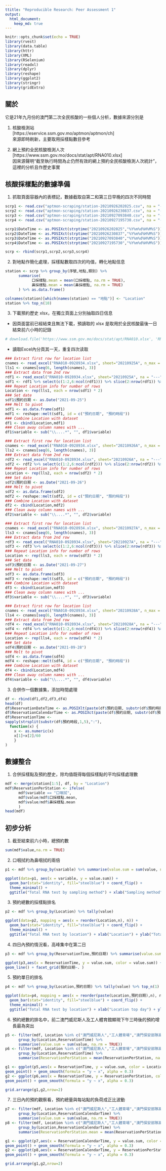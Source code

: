 ```yaml
---
ttitle: "Reproducible Research: Peer Assessment 1"
output: 
  html_document:
    keep_md: true
---
```


```r
knitr::opts_chunk$set(echo = TRUE)
library(rvest)
library(data.table)
library(httr)
library(XML)
library(RSelenium)
library(readxl)
library(dplyr)
library(reshape)
library(ggplot2)
library(stringr)
library(gridExtra)
```

## 關於  

它是21年九月份的澳門第二次全民核酸的一些個人分析，數據來源分別是  
  
1. 核酸檢測站  
[https://eservice.ssm.gov.mo/aptmon/aptmon/ch]  
來源即時刷新，主要取用採樣點數目參考  

2. 網上預約全民核酸檢測人次  
[https://www.ssm.gov.mo/docs/stat/apt/RNA010.xlsx]  
因來源聲明“截至執行時間為止仍然有效的網上預約全民核酸檢測人次統計”，這裡的分析且作歷史事實  

## 核酸採樣點的數據準備

1. 抓取頁面容器內的表標記，數據截取自第二和第三日早晚的四次不同時間  

```r
scrp1 <- read.csv("aptmon-scraping/station-20210926202025.csv", na = "---")
scrp2 <- read.csv("aptmon-scraping/station-20210926230837.csv", na = "---")
scrp3 <- read.csv("aptmon-scraping/station-20210927093840.csv", na = "---")
scrp4 <- read.csv("aptmon-scraping/station-20210927195730.csv", na = "---")

scrp1$DateTime <- as.POSIXct(strptime("20210926202025","%Y%m%d%H%M%S"))
scrp2$DateTime <- as.POSIXct(strptime("20210926230837","%Y%m%d%H%M%S"))
scrp3$DateTime <- as.POSIXct(strptime("20210927093840","%Y%m%d%H%M%S"))
scrp4$DateTime <- as.POSIXct(strptime("20210927195730","%Y%m%d%H%M%S"))

scrp <- rbind(scrp1,scrp2,scrp3,scrp4)
```

2. 對地點作簡化處理，採樣點數取四次的均值，轉化地點信息  

```r
station <- scrp %>% group_by(序號,地點,類別) %>%
      summarise(
            口採樣點.mean = mean(口採樣點, na.rm = TRUE),
            鼻採樣點.mean = mean(鼻採樣點, na.rm = TRUE)
      ) %>% as.data.frame()

colnames(station)[which(names(station) == "地點")] <- "Location"
station %>% top_n(10)
```

3. 下載預約歷史 xlsx，在獨立頁面上分別抽取四日信息  

- 因頁面當前已經結束且無法下載，預讀取的 xlsx 是取用於全民核酸最後一日結束前六小時的記錄  
```r
# download.file('https://www.ssm.gov.mo/docs/stat/apt/RNA010.xlsx', 'RNA010.xlsx', method='curl' )
```

- 讀取Excel內分頁其一天，重复四次读取  
```r
### Extract first row for location list
cnames <- read_excel("RNA010-0928934.xlsx", sheet="20210925A", n_max = 0, na = "---") %>% names()
lls1 <- cnames[seq(6, length(cnames), 3)]
### Extract data from 2nd row 
rdf1 <- read_excel("RNA010-0928934.xlsx", sheet="20210925A", na = "---", skip = 2) #skip 2 because there exists a hidden row 1 in this spreadsheet
sdf1 <- rdf1 %>% select(c(1:2,6:ncol(rdf1))) %>% slice(2:nrow(rdf1)) %>% select(-contains("總人次"))
### Repeat Location info for number of rows
Location <- rep(lls1, each = nrow(sdf1) * 2)
### Set date
sdf1$預約日期 <- as.Date("2021-09-25")
### Melt to pivot
sdf1 <- as.data.frame(sdf1)
mdf1 <- reshape::melt(sdf1, id = c("預約日期", "預約時段"))
### Combine Location with dataset
df1 <- cbind(Location,mdf1)
### Clean away column names with ...
df1$variable <- sub("\\....*", "", df1$variable)
```

```r
### Extract first row for location list
cnames <- read_excel("RNA010-0928934.xlsx", sheet="20210926A", n_max = 0, na = "---") %>% names()
lls2 <- cnames[seq(6, length(cnames), 3)]
### Extract data from 2nd row 
rdf2 <- read_excel("RNA010-0928934.xlsx", sheet="20210926A", na = "---", skip = 1)
sdf2 <- rdf2 %>% select(c(1:2,6:ncol(rdf2))) %>% slice(2:nrow(rdf2)) %>% select(-contains("總人次"))
### Repeat Location info for number of rows
Location <- rep(lls2, each = nrow(sdf2) * 2)
### Set date
sdf2$預約日期 <- as.Date("2021-09-26")
### Melt to pivot
sdf2 <- as.data.frame(sdf2)
mdf2 <- reshape::melt(sdf2, id = c("預約日期", "預約時段"))
### Combine Location with dataset
df2 <- cbind(Location,mdf2)
### Clean away column names with ...
df2$variable <- sub("\\....*", "", df2$variable)
```

```r
### Extract first row for location list
cnames <- read_excel("RNA010-0928934.xlsx", sheet="20210927A", n_max = 0, na = "---") %>% names()
lls3 <- cnames[seq(6, length(cnames), 3)]
### Extract data from 2nd row 
rdf3 <- read_excel("RNA010-0928934.xlsx", sheet="20210927A", na = "---", skip = 1)
sdf3 <- rdf3 %>% select(c(1:2,6:ncol(rdf3))) %>% slice(2:nrow(rdf3)) %>% select(-contains("總人次"))
### Repeat Location info for number of rows
Location <- rep(lls3, each = nrow(sdf3) * 2)
### Set date
sdf3$預約日期 <- as.Date("2021-09-27")
### Melt to pivot
sdf3 <- as.data.frame(sdf3)
mdf3 <- reshape::melt(sdf3, id = c("預約日期", "預約時段"))
### Combine Location with dataset
df3 <- cbind(Location,mdf3)
### Clean away column names with ...
df3$variable <- sub("\\....*", "", df3$variable)
```

```r
### Extract first row for location list
cnames <- read_excel("RNA010-0928934.xlsx", sheet="20210928A", n_max = 0, na = "---") %>% names()
lls4 <- cnames[seq(6, length(cnames), 3)]
### Extract data from 2nd row 
rdf4 <- read_excel("RNA010-0928934.xlsx", sheet="20210928A", na = "---", skip = 1)
sdf4 <- rdf4 %>% select(c(1:2,6:ncol(rdf4))) %>% slice(2:nrow(rdf4)) %>% select(-contains("總人次"))
### Repeat Location info for number of rows
Location <- rep(lls4, each = nrow(sdf4) * 2)
### Set date
sdf4$預約日期 <- as.Date("2021-09-28")
### Melt to pivot
sdf4 <- as.data.frame(sdf4)
mdf4 <- reshape::melt(sdf4, id = c("預約日期", "預約時段"))
### Combine Location with dataset
df4 <- cbind(Location,mdf4)
### Clean away column names with ...
df4$variable <- sub("\\....*", "", df4$variable)
```

3. 合併作一個數據集，添加時間處理  

```r
df <- rbind(df1,df2,df3,df4)
head(df)
df$ReservationDateTime <- as.POSIXlt(paste(df$預約日期, substr(df$預約時段,1,5)))
df$ReservationCalendarTime <- as.POSIXct(paste(df$預約日期, substr(df$預約時段,1,5)))
df$ReservationTime <- 
sapply(strsplit(substr(df$預約時段,1,5),":"),
  function(x) {
    x <- as.numeric(x)
    x[1]+x[2]/60
    }
)
```


## 數據整合  

1. 合併採樣點及預約歷史，除均值既得每個採樣點的平均採樣處理數  

```r
mdf <- merge(station[1:5], df, by = "Location")
mdf$ReservationPerStation <- ifelse(
      mdf$variable == "口咽拭",
      mdf$value/mdf$口採樣點.mean,
      mdf$value/mdf$鼻採樣點.mean
      )
head(mdf)
```

## 初步分析  

1. 截至結束前六小時，總預約數  
```r
sum(mdf$value,na.rm = TRUE)
```

2. 口咽拭約為鼻咽拭的兩倍  
```r
p1 <- mdf %>% group_by(variable) %>% summarise(value.sum = sum(value, na.rm = TRUE))

ggplot(data=p1, aes(x = variable, y = value.sum)) +
  geom_bar(stat="identity", fill="steelblue") + coord_flip() +
  theme_minimal() +
  ggtitle("Total RNA test by sampling method") + xlab("Sampling method") + ylab("Total bookings")
```

3. 預約總數的採樣點排名  
```r
p2 <- mdf %>% group_by(Location) %>% tally(value)

ggplot(data=p2, mapping = aes(x = reorder(Location,n), n)) +
  geom_bar(stat="identity", fill="steelblue") + coord_flip() +
  theme_minimal() +
  ggtitle("Total RNA test by location") + xlab("Location") + ylab("Total bookings")

```

4. 四日內預約情況看，高峰集中在第二日  
```r
p3 <- mdf %>% group_by(ReservationTime,預約日期) %>% summarise(value.sum = sum(value, na.rm = TRUE))

ggplot(p3,aes(x = ReservationTime, y = value.sum, color = value.sum)) +
geom_line() + facet_grid(預約日期~. )
```

5. 預約單日的排名  
```r
p4 <- mdf %>% group_by(Location,預約日期) %>% tally(value) %>% top_n(1) %>% as.data.frame()

ggplot(data=p4, mapping = aes(x = reorder(paste(Location,預約日期),n), n)) +
  geom_bar(stat="identity", fill="steelblue") + coord_flip() +
  theme_minimal() +
  ggtitle("Total RNA test by location") + xlab("Location top day") + ylab("Top day daily handled bookings")
```

6. 預約總數的排名中，前二澳門威尼斯人及工人體育館顯現下午三時後的預約增長最為突出
```r
p5 <- filter(mdf, Location %in% c("澳門威尼斯人","工人體育場","澳門保安部隊高等學校","青洲坊活動中心")) %>%
      group_by(Location,ReservationTime) %>%
      summarise(value.sum = sum(value, na.rm = TRUE))
p6 <- filter(mdf, Location %in% c("澳門威尼斯人","工人體育場","澳門保安部隊高等學校","青洲坊活動中心")) %>%
      group_by(Location,ReservationTime) %>%
      summarise(ReservationPerStation = mean(ReservationPerStation, na.rm = TRUE))

g1 <- ggplot(p5,aes(x = ReservationTime, y = value.sum, color = Location)) +
geom_point() + geom_smooth(formula = "y ~ x", alpha = 0.3)
g2 <- ggplot(p6,aes(x = ReservationTime, y = ReservationPerStation, color = Location)) +
geom_point() + geom_smooth(formula = "y ~ x", alpha = 0.3)

grid.arrange(g1,g2,nrow=2)
```

7. 三日內的預約觀察看，預約總量與每站點的負荷成正比波動   

```r
p7 <- filter(mdf, Location %in% c("澳門威尼斯人","工人體育場","澳門保安部隊高等學校","青洲坊活動中心")) %>%
      group_by(Location,ReservationCalendarTime) %>%
      summarise(value.sum = sum(value, na.rm = TRUE))
p8 <- filter(mdf, Location %in% c("澳門威尼斯人","工人體育場","澳門保安部隊高等學校","青洲坊活動中心")) %>%
      group_by(Location,ReservationCalendarTime) %>%
      summarise(ReservationPerStation.mean = mean(ReservationPerStation, na.rm = TRUE))

g1 <- ggplot(p7,aes(x = ReservationCalendarTime, y = value.sum, color = Location)) +
geom_point() + geom_smooth(formula = "y ~ x", alpha = 0.3)
g2 <- ggplot(p8,aes(x = ReservationCalendarTime, y = ReservationPerStation.mean, color = Location)) +
geom_point() + geom_smooth(formula = "y ~ x", alpha = 0.3)

grid.arrange(g1,g2,nrow=2)
```